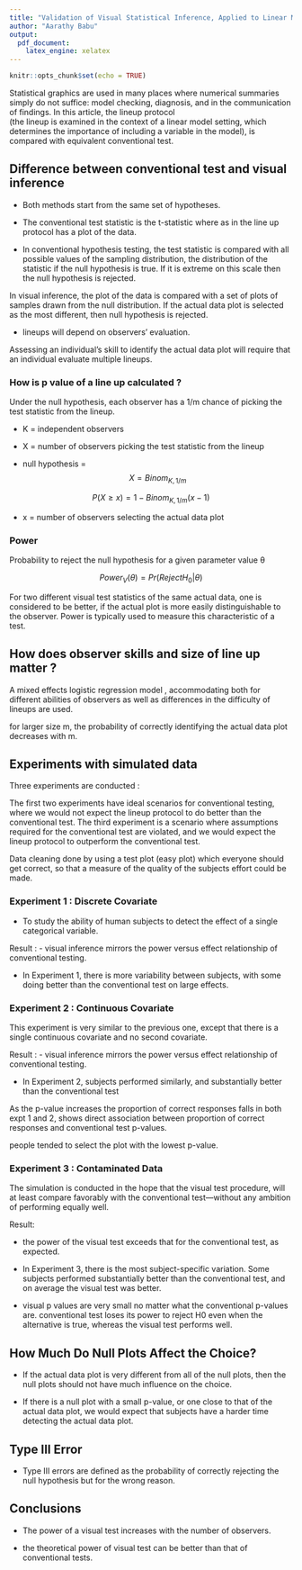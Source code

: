 ```yaml
---
title: "Validation of Visual Statistical Inference, Applied to Linear Models - Summary"
author: "Aarathy Babu"
output:
  pdf_document:
    latex_engine: xelatex
---
```


```r
knitr::opts_chunk$set(echo = TRUE)
```

Statistical graphics are used in many places where numerical
summaries simply do not suffice: model checking, diagnosis,
and in the communication of findings. In this article, the lineup protocol  
(the lineup is examined in the context of a linear model setting,
which determines the importance of including a variable in the model), is compared with equivalent conventional test.

## Difference between conventional test and visual inference 

- Both methods start from the same set of hypotheses. 

- The conventional test statistic is the t-statistic where as in the line up protocol has a plot of the data. 

- In conventional hypothesis testing, the test statistic is compared with all possible values of the sampling distribution, the distribution of the statistic if the null hypothesis is true. If it is extreme on this scale then the null
hypothesis is rejected. 

 In visual inference, the plot of the data is compared with a set of plots of samples drawn from the null distribution. If the actual data plot is selected as the most different, then null hypothesis is rejected. 

- lineups will depend on observers’ evaluation. 

Assessing an individual’s skill to identify
the actual data plot will require that an individual evaluate
multiple lineups.
 
### How is p value of a line up calculated ?

Under the null hypothesis, each observer has a 1/m chance of picking the test statistic from the lineup.

- K = independent observers

- X = number of observers picking the test statistic from the lineup

- null hypothesis = $$X = Binom_{K,1/m}$$

   
$$P(X ≥ x) = 1 −  Binom_{K,1/m}(x-1)$$

- x = number of observers selecting the actual data plot

### Power 

Probability to reject the null hypothesis for a given parameter
value θ

$$Power_V (θ) = Pr(Reject H_0 | θ)$$

For two different visual test statistics of the same actual data, one is considered to be better, if the actual plot is more easily distinguishable to the
observer. Power is typically used to measure this characteristic
of a test.

## How does observer skills and size of line up matter ?

A mixed effects logistic regression model , accommodating both
for different abilities of observers as well as differences in the
difficulty of lineups are used. 

for larger size m, the probability of correctly identifying the actual data
plot decreases with m.

## Experiments with simulated data

Three experiments are conducted : 

The first two experiments have ideal scenarios for conventional testing, where we would not expect the lineup protocol to do better than the conventional test.
The third experiment is a scenario where assumptions required for the conventional test are violated, and we would expect the lineup protocol to outperform the conventional test. 

Data cleaning done by using a test plot (easy plot) which everyone
should get correct, so that a measure of the quality of the subjects effort could be made. 

###  Experiment 1 : Discrete Covariate

- To study the ability of human
subjects to detect the effect of a single categorical variable.

 Result : 
- visual inference mirrors the power versus effect relationship of
conventional testing.

- In Experiment 1, there is more variability between
subjects, with some doing better than the conventional test on
large effects.

###  Experiment 2 : Continuous Covariate

This experiment is very similar to the previous one, except that
there is a single continuous covariate and no second covariate.

Result : 
- visual inference mirrors the power versus effect relationship of
conventional testing.

- In Experiment 2, subjects performed similarly, and substantially better than the conventional test


As the p-value increases the proportion of correct responses falls in both expt 1 and 2, shows direct association between proportion of correct responses
and conventional test p-values.

people tended to select the plot with the lowest p-value.

### Experiment 3 : Contaminated Data

The simulation is conducted in the hope that the visual test procedure, will
at least compare favorably with the conventional test—without
any ambition of performing equally well.

Result:

- the power of the visual test exceeds that for the conventional
test, as expected.

- In Experiment 3, there is the most subject-specific
variation. Some subjects performed substantially better than the
conventional test, and on average the visual test was better.

- visual p values are very small no matter what the conventional p-values are. conventional test loses its power to reject H0 even when the alternative is true, whereas the visual test performs
well.

## How Much Do Null Plots Affect the Choice?

- If the actual data
plot is very different from all of the null plots, then the null
plots should not have much influence on the choice.

- If there is a null plot with a small p-value, or one close to that of the actual data plot, we would expect that subjects have a harder time detecting
the actual data plot.

## Type III Error

- Type III errors are defined as the probability of correctly rejecting the null hypothesis but for the wrong reason.

## Conclusions 

- The power of a visual test increases
with the number of observers.

- the theoretical power of visual test can be better than
that of conventional tests.



